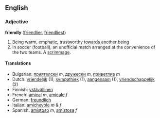 ==English==
===Adjective===
'''friendly''' ([[friendlier]], [[friendliest]])

#Being warm, emphatic, trustworthy towards another being
#In soccer (football), an unofficial match arranged at the convenience of the two teams. A [[scrimmage]].

==== Translations ====
*Bulgarian: [[приятелски]] ''m'', [[дружески]] ''m'', [[приветлив]] ''m''
*Dutch: [[vriendelijk]] (1), [[sympathiek]] (1), [[aangenaam]] (1), [[vriendschappelijk]] (2)
*Finnish: [[ystävällinen]]
*French: [[amical]] ''m'', [[amicale]] ''f''
*German: [[freundlich]]
*Italian: [[amichevole]] ''m'' & ''f''
*Spanish: [[amistoso]] ''m'', [[amistosa]] ''f''